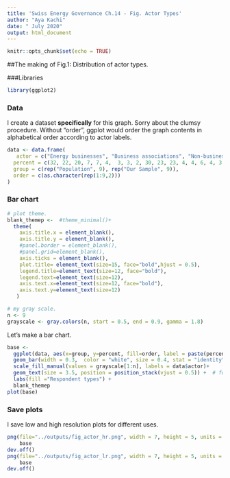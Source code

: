 ```yaml
---
title: 'Swiss Energy Governance Ch.14 - Fig. Actor Types'
author: "Aya Kachi"
date: " July 2020"
output: html_document
---
```


```r
knitr::opts_chunk$set(echo = TRUE)
```

##The making of Fig.1: Distribution of actor types.  

###Libraries
```r
library(ggplot2)
```

### Data
I create a dataset **specifically** for this graph. Sorry about the clumsy procedure. Without "order", ggplot would order the graph contents in alphabetical order according to actor labels. 
```r
data <- data.frame(
   actor = c("Energy businesses", "Business associations", "Non-business associations", "Other businesses", "Municipalities", "Cantons", "Communal and cantonal assoc./orgs", "Political parties", "Educational institutions", "Energy businesses", "Business associations", "Non-business associations", "Other businesses", "Municipalities", "Cantons", "Communal and cantonal assoc./orgs", "Political parties", "Educational institutions"),
  percent = c(32, 22, 20, 7, 7, 4,  3, 3, 2, 30, 23, 23, 4, 4, 6, 4, 3, 3), ## % of population first, then sample
  group = c(rep("Population", 9), rep("Our Sample", 9)),
  order = c(as.character(rep(1:9,2)))
)
```

### Bar chart
```r
# plot theme.
blank_themep <-  #theme_minimal()+
  theme(
    axis.title.x = element_blank(),
    axis.title.y = element_blank(),
    #panel.border = element_blank(),
    #panel.grid=element_blank(),
    axis.ticks = element_blank(),
    plot.title= element_text(size=15, face="bold",hjust = 0.5),
    legend.title=element_text(size=12, face="bold"),
    legend.text=element_text(size=12),
    axis.text.x=element_text(size=12, face="bold"),
    axis.text.y=element_text(size=12)
   )
```

```r
# my gray scale.
n <- 9
grayscale <- gray.colors(n, start = 0.5, end = 0.9, gamma = 1.8)
```
Let's make a bar chart. 
```r
base <- 
  ggplot(data, aes(x=group, y=percent, fill=order, label = paste(percent,"%"))) +
  geom_bar(width = 0.3,  color = "white", size = 0.4, stat = "identity", position = "stack") +  # color/size for borders
  scale_fill_manual(values = grayscale[1:n], labels = data$actor)+
  geom_text(size = 3.5, position = position_stack(vjust = 0.5)) +  # for graph labels
  labs(fill ="Respondent types") +
  blank_themep
plot(base)
```

### Save plots
I save low and high resolution plots for different uses.
```r
png(file="../outputs/fig_actor_hr.png", width = 7, height = 5, units = "in", res = 300) ## high res
    base
dev.off()
png(file="../outputs/fig_actor_lr.png", width = 7, height = 5, units = "in", res = 70) ## low res
    base
dev.off()
```